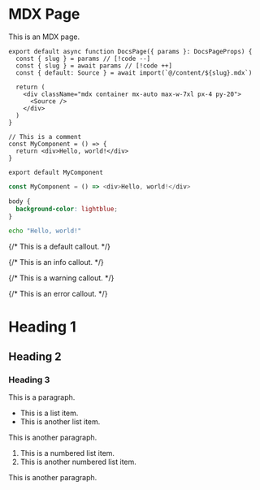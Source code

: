 
# MDX Page

This is an MDX page.

<CodeBlock
  code="npx create-tnt-app my-app"
  data-language="bash"
  title="Create a new project"
/>

```tsx {7-9} /mx-auto/ title="page.tsx"
export default async function DocsPage({ params }: DocsPageProps) {
  const { slug } = params // [!code --]
  const { slug } = await params // [!code ++]
  const { default: Source } = await import(`@/content/${slug}.mdx`)

  return (
    <div className="mdx container mx-auto max-w-7xl px-4 py-20">
      <Source />
    </div>
  )
}
```

```tsx
// This is a comment
const MyComponent = () => {
  return <div>Hello, world!</div>
}

export default MyComponent
```

```typescript
const MyComponent = () => <div>Hello, world!</div>
```

```css
body {
  background-color: lightblue;
}
```

```bash
echo "Hello, world!"
```

{/* <Callout>This is a default callout.</Callout> */}

{/* <Callout type="info">This is an info callout.</Callout> */}

{/* <Callout type="warning">This is a warning callout.</Callout> */}

{/* <Callout type="error">This is an error callout.</Callout> */}

# Heading 1

## Heading 2

### Heading 3

This is a paragraph.

- This is a list item.
- This is another list item.

This is another paragraph.

1. This is a numbered list item.
2. This is another numbered list item.

This is another paragraph.
